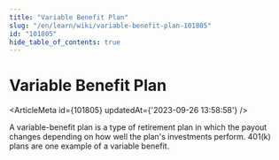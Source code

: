 ```yaml
---
title: "Variable Benefit Plan"
slug: "/en/learn/wiki/variable-benefit-plan-101805"
id: "101805"
hide_table_of_contents: true
---
```



# Variable Benefit Plan

<ArticleMeta id={101805} updatedAt={'2023-09-26 13:58:58'} />
<div className='border-solid border-b border-t-0 my-4 border-[var(--ifm-color-gray-300)]' />

A variable-benefit plan is a type of retirement plan in which the payout changes depending on how well the plan's investments perform. 401(k) plans are one example of a variable benefit.
